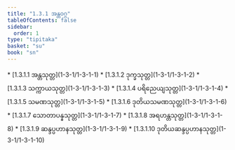 ```yaml
---
title: "1.3.1 အန္တဝဂ္ဂ"
tableOfContents: false
sidebar:
  order: 1
type: "tipitaka"
basket: "su"
book: "sn"
---
```



<DynamicBreadcrumb />



<TableOfContents book="sn" section="1.3.1">
* [1.3.1.1 အန္တသုတ္တ](1-3-1/1-3-1-1)
* [1.3.1.2 ဒုက္ခသုတ္တ](1-3-1/1-3-1-2)
* [1.3.1.3 သက္ကာယသုတ္တ](1-3-1/1-3-1-3)
* [1.3.1.4 ပရိညေယျသုတ္တ](1-3-1/1-3-1-4)
* [1.3.1.5 သမဏသုတ္တ](1-3-1/1-3-1-5)
* [1.3.1.6 ဒုတိယသမဏသုတ္တ](1-3-1/1-3-1-6)
* [1.3.1.7 သောတာပန္နသုတ္တ](1-3-1/1-3-1-7)
* [1.3.1.8 အရဟန္တသုတ္တ](1-3-1/1-3-1-8)
* [1.3.1.9 ဆန္ဒပ္ပဟာနသုတ္တ](1-3-1/1-3-1-9)
* [1.3.1.10 ဒုတိယဆန္ဒပ္ပဟာနသုတ္တ](1-3-1/1-3-1-10)
</TableOfContents>